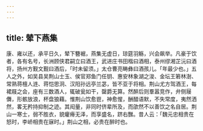 ```yaml
---
---
---
```

title: 辇下燕集
---



康、雍以还，承平日久，辇下簪裾，燕集无虚日，琼筵羽觞，兴会飙举。凡豪于饮者，各有名号，长洲顾侠君嗣立曰酒王，武进庄书田楷曰酒相，泰州缪湘芷沅曰酒将，扬州方觐文觐曰酒后，「时未留须。」太仓曹亮畴彝曰酒孩儿。「年最少也。」五人之外，如吴县吴荆山士玉、侯官郑鱼门任钥、惠安林象湖之浚、金坛王箬林澍、常熟蒋檀人涟、蒋恺思泂、汉阳孙远亭兰苾，皆不亚于将相。荆山尤方驾酒王，每裙屐之会，座有三数酒人，辄破瓮如干，罄爵无算。然醉后则羣嚣竞作，弁侧屦儛，形骸放浪，杯盘狼藉。惟荆山饮愈鬯，神愈惺，酬醋语默，不失常度，夷然洒然，畧无矜持抑制之迹。其闳量，非同时侪辈所及，而欿然不以善饮之名自居。荆山一寒士，弱不胜衣，貌癯瘠无泽，而享盛名，跻右豒。昔人云：「魏元忠相贵在怒时，李峤相贵在寐时。」荆山之相，必贵在醉时也。